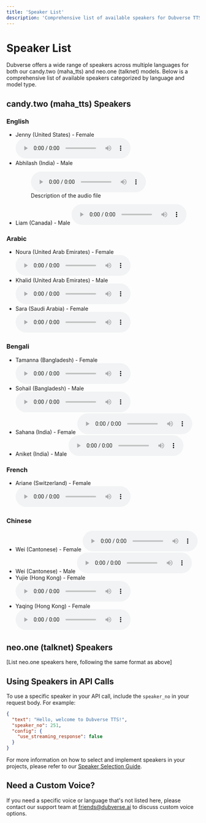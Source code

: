 ```yaml
---
title: 'Speaker List'
description: 'Comprehensive list of available speakers for Dubverse TTS API'
---
```


# Speaker List

Dubverse offers a wide range of speakers across multiple languages for both our candy.two (maha_tts) and neo.one (talknet) models. Below is a comprehensive list of available speakers categorized by language and model type.

## candy.two (maha_tts) Speakers

### English
- Jenny (United States) - Female
  <audio controls>
    <source src="/audio/competitor-comparison/ElevenLabs_2024-10-07T10_16_20_Charlotte_pre_s50_sb75_se0_b_m2.mp3" type="audio/mpeg" />
    Your browser does not support the audio element.
  </audio>
- Abhilash (India) - Male
  <figure>
    <audio controls>
      <source src="https://s3-ap-south-1.amazonaws.com/dubverse-webapp/speakers_static/English/azure_tts_Abhilash.wav" type="audio/wav" />
      Your browser does not support the audio element.
    </audio>
    <figcaption>Description of the audio file</figcaption>
  </figure>
- Liam (Canada) - Male
  <audio controls>
    <source src="/audio/competitor-comparison/output_audio (9).wav" type="audio/wav" />
    Your browser does not support the audio element.
  </audio>

### Arabic
- Noura (United Arab Emirates) - Female
  <audio controls src="https://dubverse-webapp.s3.ap-south-1.amazonaws.com/speakers_static/Speaker_Styles/azure_ar-AE-FatimaNeural_default.wav"></audio>
- Khalid (United Arab Emirates) - Male
  <audio controls src="https://dubverse-webapp.s3.ap-south-1.amazonaws.com/speakers_static/Speaker_Styles/azure_ar-AE-HamdanNeural_default.wav"></audio>
- Sara (Saudi Arabia) - Female
  <audio controls src="https://dubverse-webapp.s3.ap-south-1.amazonaws.com/speakers_static/Speaker_Styles/google_ar-XA-Standard-A.wav"></audio>

### Bengali
- Tamanna (Bangladesh) - Female
![Audio](https://s3-ap-south-1.amazonaws.com/dubverse-webapp/speakers_static/English/azure_tts_Jenny.wav)
- Sohail (Bangladesh) - Male
  <audio controls src="https://dubverse-webapp.s3.ap-south-1.amazonaws.com/speakers_static/Speaker_Styles/azure_bn-BD-PradeepNeural2_default.wav"></audio>
- Sahana (India) - Female
  <audio controls src="https://dubverse-webapp.s3.ap-south-1.amazonaws.com/speakers_static/Speaker_Styles/azure_bn-IN-TanishaaNeural2_default.wav"></audio>
- Aniket (India) - Male
  <audio controls src="https://dubverse-webapp.s3.ap-south-1.amazonaws.com/speakers_static/Speaker_Styles/azure_bn-IN-BashkarNeural2_default.wav"></audio>

### French
- Ariane (Switzerland) - Female
  <audio controls src="https://s3-ap-south-1.amazonaws.com/dubverse-webapp/speakers_static/French/azure_tts_Ariane.wav"></audio>

### Chinese
- Wei (Cantonese) - Female
  <audio controls src="https://dubverse-webapp.s3.ap-south-1.amazonaws.com/speakers_static/Speaker_Styles/azure_yue-CN-XiaoMinNeural1,2_default.wav"></audio>
- Wei (Cantonese) - Male
  <audio controls src="https://dubverse-webapp.s3.ap-south-1.amazonaws.com/speakers_static/Speaker_Styles/azure_yue-CN-YunSongNeural1,2_default.wav"></audio>
- Yujie (Hong Kong) - Female
  <audio controls src="https://dubverse-webapp.s3.ap-south-1.amazonaws.com/speakers_static/Speaker_Styles/azure_zh-HK-HiuMaanNeural_default.wav"></audio>
- Yaqing (Hong Kong) - Female
  <audio controls src="https://dubverse-webapp.s3.ap-south-1.amazonaws.com/speakers_static/Speaker_Styles/azure_zh-HK-HiuGaaiNeural_default.wav"></audio>

## neo.one (talknet) Speakers

[List neo.one speakers here, following the same format as above]

## Using Speakers in API Calls

To use a specific speaker in your API call, include the `speaker_no` in your request body. For example:

```json
{
  "text": "Hello, welcome to Dubverse TTS!",
  "speaker_no": 251,
  "config": {
    "use_streaming_response": false
  }
}
```

For more information on how to select and implement speakers in your projects, please refer to our [Speaker Selection Guide](/api-reference/speaker-selection).

## Need a Custom Voice?

If you need a specific voice or language that's not listed here, please contact our support team at friends@dubverse.ai to discuss custom voice options.